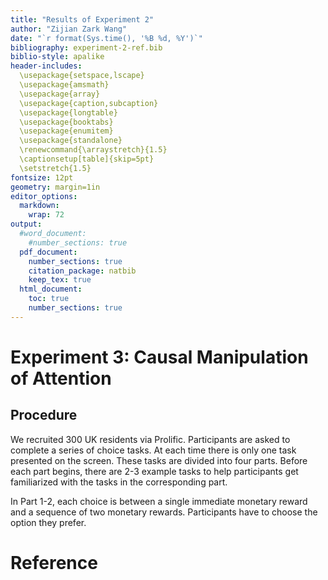 ```yaml
---
title: "Results of Experiment 2"
author: "Zijian Zark Wang"
date: "`r format(Sys.time(), '%B %d, %Y')`"
bibliography: experiment-2-ref.bib
biblio-style: apalike
header-includes: 
  \usepackage{setspace,lscape}
  \usepackage{amsmath}
  \usepackage{array}
  \usepackage{caption,subcaption}
  \usepackage{longtable}
  \usepackage{booktabs}
  \usepackage{enumitem}
  \usepackage{standalone}
  \renewcommand{\arraystretch}{1.5}
  \captionsetup[table]{skip=5pt}
  \setstretch{1.5} 
fontsize: 12pt
geometry: margin=1in
editor_options: 
  markdown: 
    wrap: 72
output:
  #word_document:
    #number_sections: true
  pdf_document:
    number_sections: true
    citation_package: natbib
    keep_tex: true
  html_document:
    toc: true
    number_sections: true
---
```


# Experiment 3: Causal Manipulation of Attention

## Procedure

We recruited 300 UK residents via Prolific. Participants are asked to complete a series of choice tasks. At each time there is only one task presented on the screen. These tasks are divided into four parts. Before each part begins, there are 2-3 example tasks to help participants get familiarized with the tasks in the corresponding part. 

In Part 1-2, each choice is between a single immediate monetary reward and a sequence of two monetary rewards. Participants have to choose the option they prefer.

```{=tex}
\begin{figure}
  \centering
  \begin{subfigure}{\textwidth}
    \centering
    \includegraphics[width=\linewidth]{figures/exp3_intertemporal_task.png}
    \subcaption{Intertemporal Choice Task}
  \end{subfigure}
  \begin{subfigure}{\textwidth}
    \vspace{2em}
    \centering
    \includegraphics[width=\linewidth]{figures/exp3_rabbit_task.png}
    \subcaption{Count-the-Rabbits Task}
  \end{subfigure}
  \caption{Screenshot of Experiment 3}
  \label{fig:exp3_screenshot}
\end{figure}
```
\input{tables/exp3_choice_tab.tex}

\input{tables/exp3_rabbit_tab.tex}

\input{tables/exp3_response_tab.tex}

# Reference
